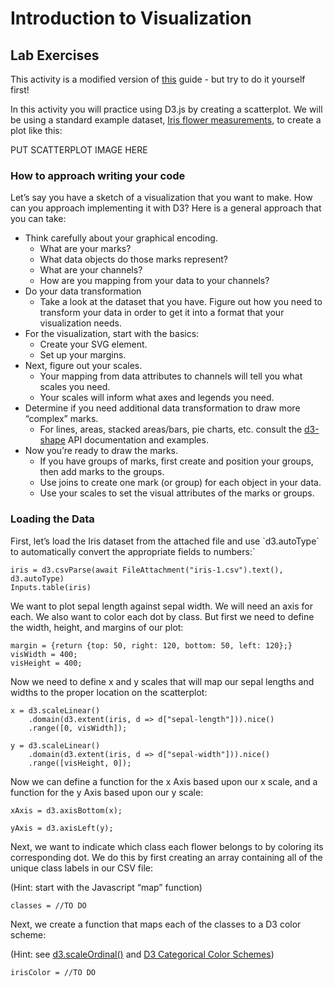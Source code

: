 # Introduction to Visualization



## Lab Exercises

This activity is a modified version of [this](https://observablehq.com/@nyuvis/fundamental-graphs?collection=@nyuvis/guides-and-examples) guide - but try to do it yourself first!

In this activity you will practice using D3.js by creating a scatterplot. We will be using a standard example dataset, [Iris flower measurements](https://archive.ics.uci.edu/ml/datasets/Iris), to create a plot like this:

PUT SCATTERPLOT IMAGE HERE

### How to approach writing your code

Let's say you have a sketch of a visualization that you want to make. How can you approach implementing it with D3? Here is a general approach that you can take:

* Think carefully about your graphical encoding.
    * What are your marks?
    * What data objects do those marks represent?
    * What are your channels?
    * How are you mapping from your data to your channels?
* Do your data transformation
    * Take a look at the dataset that you have. Figure out how you need to transform your data in order to get it into a format that your visualization needs.
* For the visualization, start with the basics:
    * Create your SVG element.
    * Set up your margins.
* Next, figure out your scales.
    * Your mapping from data attributes to channels will tell you what scales you need.
    * Your scales will inform what axes and legends you need.
* Determine if you need additional data transformation to draw more "complex" marks.
    * For lines, areas, stacked areas/bars, pie charts, etc. consult the [d3-shape](https://github.com/d3/d3-shape#areas) API documentation and examples.
* Now you're ready to draw the marks.
    * If you have groups of marks, first create and position your groups, then add marks to the groups.
    * Use joins to create one mark (or group) for each object in your data.
    * Use your scales to set the visual attributes of the marks or groups.

### Loading the Data

First, let's load the Iris dataset from the attached file and use \`d3.autoType\` to automatically convert the appropriate fields to numbers:`

```ojs
iris = d3.csvParse(await FileAttachment("iris-1.csv").text(), d3.autoType)
Inputs.table(iris)
```

We want to plot sepal length against sepal width. We will need an axis for each. We also want to color each dot by class. But first we need to define the width, height, and margins of our plot:

```ojs
margin = {return {top: 50, right: 120, bottom: 50, left: 120};}
visWidth = 400;
visHeight = 400;
```

Now we need to define x and y scales that will map our sepal lengths and widths to the proper location on the scatterplot:

```ojs
x = d3.scaleLinear()
    .domain(d3.extent(iris, d => d["sepal-length"])).nice()
    .range([0, visWidth]);
```


```ojs
y = d3.scaleLinear()
    .domain(d3.extent(iris, d => d["sepal-width"])).nice()
    .range([visHeight, 0]);
```


Now we can define a function for the x Axis based upon our x scale, and a function for the y Axis based upon our y scale:

```ojs
xAxis = d3.axisBottom(x);
```

```ojs
yAxis = d3.axisLeft(y);
```

Next, we want to indicate which class each flower belongs to by coloring its corresponding dot. We do this by first creating an array containing all of the unique class labels in our CSV file:

(Hint: start with the Javascript "map" function)

```ojs
classes = //TO DO
```

Next, we create a function that maps each of the classes to a D3 color scheme:

(Hint: see [d3.scaleOrdinal()](https://d3js.org/d3-scale/ordinal) and [D3 Categorical Color Schemes](https://d3js.org/d3-scale-chromatic/categorical))

```ojs
irisColor = //TO DO
```